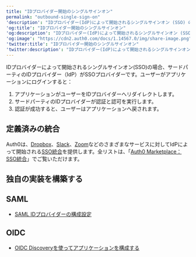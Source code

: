 ```yaml
---
title: "IDプロバイダー開始のシングルサインオン"
permalink: "outbound-single-sign-on"
'description': "IDプロバイダー(IdP)によって開始されるシングルサインオン (SSO) の概要。"
'og:title': "IDプロバイダー開始のシングルサインオン"
'og:description': "IDプロバイダー(IdP)によって開始されるシングルサインオン (SSO) の概要。"
'og:image': "https://cdn2.auth0.com/docs/1.14567.0/img/share-image.png"
'twitter:title': "IDプロバイダー開始のシングルサインオン"
'twitter:description': "IDプロバイダー(IdP)によって開始されるシングルサインオン (SSO) の概要。"
---
```


IDプロバイダーによって開始されるシングルサインオン(<Tooltip data-tooltip-id="react-containers-DefinitionTooltip-0" href="/ja-jp/glossary?term=single-sign-on" tip="シングルサインオン（SSO）: ユーザーが1つのアプリケーションにログインした後、そのユーザーを他のアプリケーションに自動的にログインさせるサービス。" cta="用語集の表示">SSO</Tooltip>)の場合、サードパーティのIDプロバイダー（<Tooltip data-tooltip-id="react-containers-DefinitionTooltip-2" href="/ja-jp/glossary?term=idp" tip="IDプロバイダー（IdP）: デジタルIDを保存および管理するサービス。" cta="用語集の表示">IdP</Tooltip>）がSSOプロバイダーです。ユーザーがアプリケーションにログインすると：

1. アプリケーションがユーザーをIDプロバイダーへリダイレクトします。
2. サードパーティのIDプロバイダーが認証と認可を実行します。
3. 認証が成功すると、ユーザーはアプリケーションへ戻されます。

## 定義済みの統合

Auth0は、[Dropbox](https://marketplace.auth0.com/integrations/dropbox-sso)、[Slack](https://marketplace.auth0.com/integrations/slack-sso)、[Zoom](https://marketplace.auth0.com/integrations/zoom-sso)などのさまざまなサービスに対してIdPによって開始される[SSO統合](/ja-jp/customize/integrations/sso-integrations)を提供します。全リストは、「[Auth0 Marketplace：SSO統合](https://marketplace.auth0.com/features/sso-integrations)」でご覧いただけます。

## 独自の実装を構築する

## SAML

* [SAML IDプロバイダーの構成設定](/ja-jp/authenticate/protocols/saml/saml-identity-provider-configuration-settings)

## OIDC

* [OIDC Discoveryを使ってアプリケーションを構成する](/ja-jp/get-started/applications/configure-applications-with-oidc-discovery)